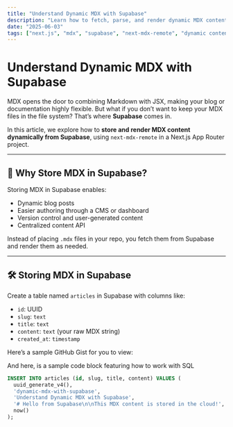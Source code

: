 ```yaml
---
title: "Understand Dynamic MDX with Supabase"
description: "Learn how to fetch, parse, and render dynamic MDX content from Supabase using Next.js and next-mdx-remote."
date: "2025-06-03"
tags: ["next.js", "mdx", "supabase", "next-mdx-remote", "dynamic content"]
---
```


# Understand Dynamic MDX with Supabase

MDX opens the door to combining Markdown with JSX, making your blog or documentation highly flexible. But what if you don’t want to keep your MDX files in the file system? That’s where **Supabase** comes in.

In this article, we explore how to **store and render MDX content dynamically from Supabase**, using `next-mdx-remote` in a Next.js App Router project.

---

## 🧠 Why Store MDX in Supabase?

Storing MDX in Supabase enables:

- Dynamic blog posts
- Easier authoring through a CMS or dashboard
- Version control and user-generated content
- Centralized content API

Instead of placing `.mdx` files in your repo, you fetch them from Supabase and render them as needed.

---

## 🛠️ Storing MDX in Supabase

Create a table named `articles` in Supabase with columns like:

- `id`: UUID
- `slug`: `text`
- `title`: `text`
- `content`: `text` (your raw MDX string)
- `created_at`: `timestamp`

Here’s a sample GitHub Gist for you to view:

<GitHubGist id="9570f2405cc511f8eea0c8758fc98e89" figCaptionText="Hello World!" />

And here, is a sample code block featuring how to work with SQL

```sql
INSERT INTO articles (id, slug, title, content) VALUES (
  uuid_generate_v4(),
  'dynamic-mdx-with-supabase',
  'Understand Dynamic MDX with Supabase',
  '# Hello from Supabase\n\nThis MDX content is stored in the cloud!',
  now()
);